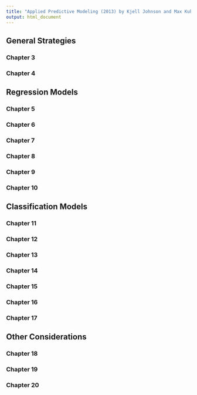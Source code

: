 ```yaml
---
title: "Applied Predictive Modeling (2013) by Kjell Johnson and Max Kuhn -- Student Solutions"
output: html_document
---
```


## General Strategies
    
### Chapter 3



### Chapter 4



## Regression Models

### Chapter 5



### Chapter 6



### Chapter 7



### Chapter 8



### Chapter 9



### Chapter 10



## Classification Models

### Chapter 11



### Chapter 12



### Chapter 13



### Chapter 14



### Chapter 15



### Chapter 16



### Chapter 17



## Other Considerations

### Chapter 18



### Chapter 19



### Chapter 20

